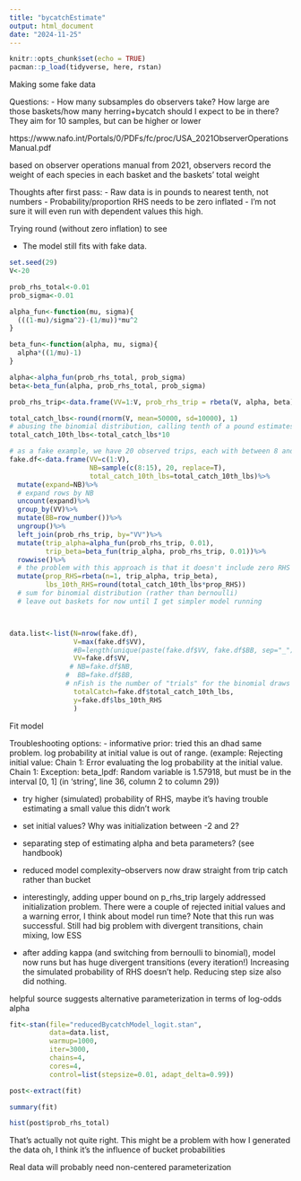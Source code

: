 ```yaml
---
title: "bycatchEstimate"
output: html_document
date: "2024-11-25"
---
```


```r
knitr::opts_chunk$set(echo = TRUE)
pacman::p_load(tidyverse, here, rstan)
```

Making some fake data 

Questions:
- How many subsamples do observers take? How large are those baskets/how many herring+bycatch should I expect to be in there? 
They aim for 10 samples, but can be higher or lower

https://www.nafo.int/Portals/0/PDFs/fc/proc/USA_2021ObserverOperationsManual.pdf

based on observer operations manual from 2021, observers record the weight of each species in each basket and the baskets' total weight

Thoughts after first pass: 
- Raw data is in pounds to nearest tenth, not numbers
- Probability/proportion RHS needs to be zero inflated
- I'm not sure it will even run with dependent values this high. 

Trying round (without zero inflation) to see

- The model still fits with fake data. 

```r
set.seed(29)
V<-20

prob_rhs_total<-0.01
prob_sigma<-0.01

alpha_fun<-function(mu, sigma){
  (((1-mu)/sigma^2)-(1/mu))*mu^2
}

beta_fun<-function(alpha, mu, sigma){
  alpha*((1/mu)-1)
}

alpha<-alpha_fun(prob_rhs_total, prob_sigma)
beta<-beta_fun(alpha, prob_rhs_total, prob_sigma)

prob_rhs_trip<-data.frame(VV=1:V, prob_rhs_trip = rbeta(V, alpha, beta))

total_catch_lbs<-round(rnorm(V, mean=50000, sd=10000), 1)
# abusing the binomial distribution, calling tenth of a pound estimates an integer..
total_catch_10th_lbs<-total_catch_lbs*10

# as a fake example, we have 20 observed trips, each with between 8 and 15 bucket samples
fake.df<-data.frame(VV=c(1:V),
                    NB=sample(c(8:15), 20, replace=T),
                    total_catch_10th_lbs=total_catch_10th_lbs)%>%
  mutate(expand=NB)%>%
  # expand rows by NB
  uncount(expand)%>%
  group_by(VV)%>%
  mutate(BB=row_number())%>%
  ungroup()%>%
  left_join(prob_rhs_trip, by="VV")%>%
  mutate(trip_alpha=alpha_fun(prob_rhs_trip, 0.01),
         trip_beta=beta_fun(trip_alpha, prob_rhs_trip, 0.01))%>%
  rowwise()%>%
  # the problem with this approach is that it doesn't include zero RHS trips. Really want a zero-inflated beta
  mutate(prop_RHS=rbeta(n=1, trip_alpha, trip_beta),
         lbs_10th_RHS=round(total_catch_10th_lbs*prop_RHS))
  # sum for binomial distribution (rather than bernoulli)
  # leave out baskets for now until I get simpler model running



data.list<-list(N=nrow(fake.df),
                V=max(fake.df$VV),
                #B=length(unique(paste(fake.df$VV, fake.df$BB, sep="_"))),
                VV=fake.df$VV,
               # NB=fake.df$NB,
              #  BB=fake.df$BB,
              # nFish is the number of "trials" for the binomial draws
                totalCatch=fake.df$total_catch_10th_lbs,
                y=fake.df$lbs_10th_RHS
                )
```

Fit model

Troubleshooting options: 
- informative prior: tried this an dhad same problem. log probability at initial value is out of range. (example: Rejecting initial value:
Chain 1:   Error evaluating the log probability at the initial value.
Chain 1: Exception: beta_lpdf: Random variable is 1.57918, but must be in the interval [0, 1] (in 'string', line 36, column 2 to column 29))

- try higher (simulated) probability of RHS, maybe it's having trouble estimating a small value
this didn't work

- set initial values?
Why was initialization between -2 and 2? 

- separating step of estimating alpha and beta parameters? (see handbook)

- reduced model complexity--observers now draw straight from trip catch rather than bucket

- interestingly, adding upper bound on p_rhs_trip largely addressed initialization problem. There were a couple of rejected initial values and a warning error, I think about model run time? Note that this run was successful. Still had big problem with divergent transitions, chain mixing, low ESS

- after adding kappa (and switching from bernoulli to binomial), model now runs but has huge divergent transitions (every iteration!) Increasing the simulated probability of RHS doesn't help. Reducing step size also did nothing. 

helpful source suggests alternative parameterization in terms of log-odds alpha

```r
fit<-stan(file="reducedBycatchModel_logit.stan",
          data=data.list,
          warmup=1000,
          iter=3000,
          chains=4,
          cores=4,
          control=list(stepsize=0.01, adapt_delta=0.99))

post<-extract(fit)

summary(fit)

hist(post$prob_rhs_total)
```
That's actually not quite right. This might be a problem with how I generated the data
oh, I think it's the influence of bucket probabilities

Real data will probably need non-centered parameterization
